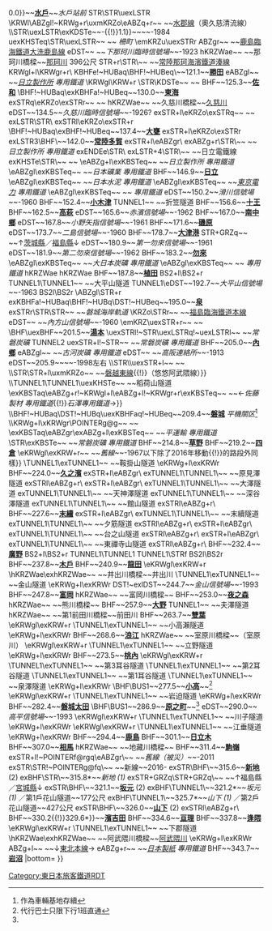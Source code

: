 {{Routemap|inline=<includeonly>yes</includeonly>|collapse=no|title=常磐線|title-bg=#3333ff|title-color=white|top=
* 距離的*是2016年軌道移動以前的數字
|map=
LSTR~~ ~~↑[[上野東京線]]
BHF~~ ~~[[上野站|上野]]
LSTR
BHF~~0.0~~'''[[日暮里站|日暮里]]'''
LSTR~~ ~~此路段參見{{rint|tokyo|jj}} [[常磐快速線]]
LSTR~~ ~~與{{rint|tokyo|jl}} [[常磐緩行線]]
\BHF!~HUBaq\KBHFa!~HUBeq~~37.4~~'''[[取手站|取手]]'''
\STR\STRl~~ ~~[[關東鐵道]][[常總線]]
\STR\ELCe~~ ~~↑[[直流電|直流1500V]]
STR+GRZq~~ ~~[[中性區]]
\STR\ELCa~~ ~~↓[[交流電|交流20000V]]
BHF~~43.4~~'''[[藤代站|藤代]]'''
STR+r\STR\~~ ~~關東鐵道[[龍崎線]]
KBHFe!~HUBaq\BHF!~HUBeq\~~45.5~~'''[[佐貫站|龙崎市]]'''
BHF~~50.6~~'''[[牛久站|牛久]]'''
BHF~~54.5~~'''[[常陸野牛久站|常陸野牛久]]'''
eHST~~54.6~~''{{link-ja|萬博中央站|つくば科学万博の交通|萬博中央}}''~~只限1985年
BHF~~57.2~~'''[[荒川沖站|荒川沖]]'''
eDST~~60.1~~''東信號場''~~-1944
\eKRZ\exSTR+r~~ ~~<!-- 上下不明 -->~~''{{link-ja|常南電氣鐵道|常南電気鉄道}}''
\STR\exLSTR
\STR\exKHSTe~~ ~~''土浦站前''
\BHF!~HUBaq\exKBHFa!~HUBeq~~63.8~~'''[[土浦站|土浦]]'''
\STR\exSTRl~~ ~~''{{link-ja|關鐵筑波商事|関鉄筑波商事|筑波鐵道}}{{link-ja|筑波線|筑波鉄道筑波線}}''
DST~~ ~~土浦電留線
BHF~~69.9~~'''[[神立站|神立]]'''
BHF~~76.4~~'''[[高濱站 (茨城縣)|高濱]]'''
exSTR+r\STR\~~ ~~''{{link-ja|鹿島鐵道線|鹿島鉄道線}}''
exKBHFe!~HUBaq\BHF!~HUBeq\~~80.0~~'''[[石岡站 (日本)|石岡]]'''
BHF~~86.5~~'''[[羽鳥站|羽鳥]]'''
BHF~~91.9~~'''[[岩間站|岩間]]'''
\ABZg+l\STRq~~ ~~[[水戶線]]
BHF~~98.8~~'''[[友部站|友部]]'''
eDST~~101.4~~''小原信號場''~~-1949
\DST\exKBSTa~~ ~~內原電留線
\eKRWgl\exKRWg+r~~ ~~''{{link-ja|太平洋水泥|太平洋セメント}} {{link-ja|專用鐵道|専用鉄道}}''
\STR\exENDEe
BHF~~103.5~~'''[[內原站|內原]]'''
\BHF!~HUBaq\exKBHFa!~HUBeq~~109.3~~'''[[赤塚站|赤塚]]'''
\STR\exSTRl~~ ~~ ~~''茨城交通{{link-ja|茨城線|茨城交通茨城線}}''
BHF(L)f~~113.4~~（臨）[[偕樂園站|偕樂園]]
KRW+l\KRWgr\uexSTR+l~~ ~~''茨城交通：{{link-ja|水濱線|茨城交通水浜線}}''
DST\STR\uexLSTR~~ ~~''{{link-ja|水戶機關區|水戸機関区}}''<ref group="*" name="trainward">作為車輛基地存續</ref>
STR\BHF!~HUBaq\uexBHF!~HUBeq~~{{BSkm{{!}}115.3{{!}}0.0}}~~'''[[水戶站|水戶]]'''~~''水戶站前''
STR\STR\uexLSTR
\KRWl\ABZgl!~KRWg+r\uxmKRZo\eABZq+r~~ ~~[[水郡線]]（奧久慈清流線）
\\STR\uexLSTR\exKDSTe~~{{BSkm{{!}}-{{!}}1.1}}~~''{{link-ja|那珂川站|那珂川駅|那珂川}}''~~-1984
uexKHSTeq\STR\uexLSTR~~ ~~''{{link-ja|水戶電氣鐵道|水戸電気鉄道}}'' ''柵町''
\emKRZu\uexSTRr
ABZgr~~ ~~[[鹿島臨海鐵道]][[大洗鹿島線]]
eDST~~ ~~''下那珂川臨時信號場''~~-1923
hKRZWae~~ ~~那珂川橋樑~~[[那珂川]] 396公尺
STR+r\STR\~~ ~~[[常陸那珂海濱鐵道]][[湊線]]
KRWgl+l\KRWgr+r\
KBHFe!~HUBaq\BHF!~HUBeq\~~121.1~~'''[[勝田站|勝田]]'''
eABZgl~~ ~~''[[日立製作所]] 專用鐵道''
\KRWgl\KRW+r
\STR\KDSTe~~ ~~{{link-ja|勝田車輛中心|勝田車両センター}}
BHF~~125.3~~'''[[佐和站|佐和]]'''
\BHF!~HUBaq\exKBHFa!~HUBeq~~130.0~~'''[[東海站 (日本)|東海]]'''
exSTRq\eKRZo\exSTRr~~ ~~''{{link-ja|村松軌道|村松軌道}}''
hKRZWae~~ ~~久慈川橋樑~~[[久慈川]]
eDST~~134.5~~''久慈川臨時信號場''~~-1926?
exSTR+l\eKRZo\exSTRq~~ ~~{{link-ja|日立電鐵線|日立電鉄線}}
exLSTR\STR\
exSTRl\eKRZo\exSTR+r
\BHF!~HUBaq\exBHF!~HUBeq~~137.4~~'''[[大甕站|大甕]]'''
exSTR+l\eKRZo\exSTRr
exLSTR3\BHF\~~142.0~~'''[[常陸多賀站|常陸多賀]]'''
exSTR+l\eABZgr\
exABZg+r\STR\~~ ~~''日立製作所 專用鐵道''
exENDEe\STR\
exLSTR+4\STR\~~ ~~日立電鐵線
exKHSTe\STR\~~ ~~''{{link-ja|鮎川站 (茨城縣)|鮎川駅 (茨城県)|鮎川}}''
\eABZg+l\exKBSTeq~~ ~~''日立製作所 專用鐵道''
\eABZgl\exKBSTeq~~ ~~''日本礦業 專用鐵道''
BHF~~146.9~~'''[[日立站|日立]]'''
\eABZgl\exKBSTeq~~ ~~''日本水泥 專用鐵道''
\eABZgl\exKBSTeq~~ ~~''[[東京電力]] 專用鐵道''
\eABZgl\exKBSTeq~~ ~~''{{link-ja|東京煤氣|東京ガス}} 專用鐵道''
eDST~~150.2~~''滑川信號場''~~-1960
BHF~~152.4~~'''[[小木津站|小木津]]'''
TUNNEL1~~ ~~折笠隧道
BHF~~156.6~~'''[[十王站|十王]]'''
BHF~~162.5~~'''[[高萩站|高萩]]'''
eDST~~165.6~~''赤濱信號場''~~-1962
BHF~~167.0~~'''[[南中鄉站|南中鄉]]'''
eDST~~167.8~~''小野矢指信號場''~~-1961
BHF~~171.6~~'''[[磯原站|磯原]]'''
eDST~~173.7~~''二島信號場''~~-1960
BHF~~178.7~~'''[[大津港站|大津港]]'''
STR+GRZq~~ ~~↑[[茨城縣]]／[[福島縣]]↓
eDST~~180.9~~''第一勿來信號場''~~-1961
eDST~~181.9~~''第二勿來信號場''~~-1962
BHF~~183.2~~'''[[勿來站|勿來]]'''
\eABZgl\exKBSTeq~~ ~~''大日本炭礦 專用鐵道''
\eABZgl\exKBSTeq~~ ~~''{{link-ja|Kureha|クレハ|吳羽化學}} 專用鐵道''
hKRZWae
hKRZWae
BHF~~187.8~~'''[[植田站 (福島縣)|植田]]'''
BS2+l\BS2+r
TUNNEL1\TUNNEL1~~ ~~大平山隧道
TUNNEL1\eDST~~192.7~~''大平山信號場''~~-1963
BS2l\BS2r
\ABZgl\STR+r
exKBHFa!~HUBaq\BHF!~HUBq\DST!~HUBeq~~195.0~~'''[[泉站 (福島縣磐城市)|泉]]'''
exSTRr\STR\STR~~ ~~''磐城海岸軌道''
\KRZo\STRr~~ ~~[[福島臨海鐵道]][[福島臨海鐵道本線|本線]]
eDST~~ ~~''內方山信號場''~~-1960
\emKRZ\uexSTR+r~~ ~~''{{link-ja|磐城炭礦軌道線|磐城炭礦軌道線}}''
\BHF\uexBHF~~201.5~~'''[[湯本站|湯本]]'''
\uexSTRl!~STR\uexLSTRq!~uexLSTRl~~ ~~''常磐炭礦 {{link-ja|專用鐵道|専用鉄道}}''
TUNNEL2
uexSTR+l!~STR~~ ~~''常磐炭礦 專用鐵道''
BHF~~205.0~~'''[[內鄉站 (日本)|內鄉]]'''
eABZgl~~ ~~''古河炭礦 專用鐵道''
eDST~~ ~~''高阪連絡所''~~-1913
eDST~~205.9~~''{{link-ja|磐城貨物站|いわき貨物駅|磐城貨物信號場}}''~~-1998左右
\\STR\\uexSTR+l~~ ~~''{{link-ja|好間軌道|好間軌道}}''
\\STR\STR+l\uxmKRZo~~ ~~{{BSsplit{{!}}[[磐越東線]]{{!}}（悠悠阿武隈線）}}
\\TUNNEL1\TUNNEL1\uexKHSTe~~ ~~稻荷山隧道
\exKBSTaq\eABZg+r!~KRWgl+l\eABZg+l!~KRWgr+r\exKBSTeq~~ ~~{{BSsplit{{!}}←''佐藤製材 專用鐵道''{{!}}''石澤專用鐵道''→}}
\\BHF!~HUBaq\DST!~HUBq\uexKBHFaq!~HUBeq~~209.4~~'''[[磐城站 (福島縣)|磐城]]''' ''平機關区''<ref group="*" name="trainward">作為車輛基地存續</ref>
\\KRWg+l\xKRWgr\POINTERg@g~~ ~~''{{link-ja|赤井軌道|赤井軌道}}''
\exKBSTaq\eABZgr\exABZg+l\exKBSTeq~~ ~~''平運輸 專用鐵道''
\STR\exKBSTe~~ ~~''常磐炭礦 專用鐵道''
BHF~~214.8~~'''[[草野站 (福島縣)|草野]]'''
BHF~~219.2~~'''[[四倉站|四倉]]'''
\eKRWgl\exKRW+r~~ ~~''舊線''~~-1967{{BSsplit{{!}}以下除了2016年移動{{!}}的路段外同樣}}
\TUNNEL1\exTUNNEL1~~ ~~鞍掛山隧道
\eKRWg+l\exKRWr
BHF~~224.0~~'''[[久之濱站|久之濱]]'''
exSTR+l\eABZgr\
exTUNNEL1\TUNNEL1\~~ ~~原見澤隧道
exSTRl\eABZg+r\
exSTR+l\eABZgr\
exTUNNEL1\TUNNEL1\~~ ~~大澤隧道
exTUNNEL1\TUNNEL1\~~ ~~天神澤隧道
exTUNNEL1\TUNNEL1\~~ ~~深谷澤隧道
exTUNNEL1\TUNNEL1\~~ ~~館山隧道
exSTRl\eABZg+r\
BHF~~227.6~~'''[[末續站|末續]]'''
exSTR+l\eABZgr\
exTUNNEL1\TUNNEL1\~~ ~~末續隧道
exTUNNEL1\TUNNEL1\~~ ~~夕筋隧道
exSTRl\eABZg+r\
exSTR+l\eABZgr\
exTUNNEL1\TUNNEL1\~~ ~~台之山隧道
exSTRl\eABZg+r\
exSTR+l\eABZgr\
exTUNNEL1\TUNNEL1\~~ ~~東禪寺山隧道
exSTRl\eABZg+r\
BHF~~232.4~~'''[[廣野站 (福島縣)|廣野]]'''
BS2+l\BS2+r
TUNNEL1\TUNNEL1
TUNNEL1\STRf
BS2l\BS2r
BHF~~237.8~~'''[[木戶站|木戶]]'''
BHF~~240.9~~'''[[龍田站 (日本)|龍田]]'''
\eKRWgl\exKRW+r
\hKRZWae\exhKRZWae~~ ~~井出川橋樑~~井出川
\TUNNEL1\exTUNNEL1~~ ~~金山隧道
\eKRWg+l\exKRWr
DST!~exlDST~~244.7~~''金山信號場''~~-1993
BHF~~247.8~~'''[[富岡站 (福島縣)|富岡]]'''
hKRZWae~~ ~~富岡川橋樑~~{{link-ja|富岡川|富岡川}}
BHF~~253.0~~'''[[夜之森站|夜之森]]'''
hKRZWae~~ ~~熊川橋樑~~{{link-ja|熊川 (福島縣)|熊川 (福島県)|熊川}}
BHF~~257.9~~'''[[大野站|大野]]'''
TUNNEL1~~ ~~夫澤隧道
hKRZWae~~ ~~第1前田川橋樑~~前田川
BHF~~263.7~~'''[[雙葉站|雙葉]]'''
\eKRWgl\exKRW+r
\TUNNEL1\exTUNNEL1~~ ~~小高瀨隧道
\eKRWg+l\exKRWr
BHF~~268.6~~'''[[浪江站|浪江]]'''
hKRZWae~~ ~~室原川橋樑~~{{link-ja|請戶川|請戸川}}（室原川）
\eKRWgl\exKRW+r
\TUNNEL1\exTUNNEL1~~ ~~立野隧道
\eKRWg+l\exKRWr
BHF~~273.5~~'''[[桃內站|桃內]]'''
\eKRWgl\exKRW+r
\TUNNEL1\exTUNNEL1~~ ~~第3耳谷隧道
\TUNNEL1\exTUNNEL1~~ ~~第2耳谷隧道
\TUNNEL1\exTUNNEL1~~ ~~第1耳谷隧道
\TUNNEL1\exTUNNEL1~~ ~~泉澤隧道
\eKRWg+l\exKRWr
\BHF\BUS1~~277.5~~'''[[小高站 (日本)|小高]]'''~~<ref group="*" name="busstop"> 代行巴士只限下行1班直通</ref>
\eKRWgl\exKRW+r
\TUNNEL1\exTUNNEL1~~ ~~岩迫隧道
\eKRWg+l\exKRWr
BHF~~282.4~~'''[[磐城太田站|磐城太田]]'''
\BHF\BUS1~~286.9~~'''[[原之町站|原之町]]'''~~<ref group="*" name="busstop"/>
eDST~~290.0~~''高平信號場''~~-1993
\eKRWgl\exKRW+r
\TUNNEL1\exTUNNEL1~~ ~~川子隧道
\eKRWg+l\exKRWr
\eKRWgl\exKRW+r
\TUNNEL1\exTUNNEL1~~ ~~江垂隧道
\eKRWg+l\exKRWr
BHF~~294.4~~'''[[鹿島站|鹿島]]'''
BHF~~301.1~~'''[[日立木站|日立木]]'''
BHF~~307.0~~'''[[相馬站|相馬]]'''
hKRZWae~~ ~~地藏川橋樑~~{{link-ja|地藏川|地蔵川}}
BHF~~311.4~~'''[[駒嶺站|駒嶺]]'''
exSTR+l!~POINTERf@rgq\eABZgr\~~ ~~''舊線（被災）''~~-2011
exSTR\STR!~POINTERg@fq\~~ ~~新線~~2016-
exSTR\BHF\~~315.6~~'''[[新地站|新地]]''' (2)
exBHF\STR\~~315.8*~~''新地 (1)''
exSTR+GRZq\STR+GRZq\~~ ~~↑福島縣／[[宮城縣]]↓
exSTR\BHF\~~321.1~~'''[[坂元站|坂元]]''' (2)
exBHF\TUNNEL1\~~321.2*~~''坂元 (1)'' ／第1戶花山隧道~~177公尺
exBHF\TUNNEL1\~~325.7*~~''山下 (1)'' ／第2戶花山隧道~~427公尺
exSTR\BHF\~~326.0~~'''[[山下站 (宮城縣)|山下]]''' (2)
exSTRl\eABZg+r\
BHF~~{{BSkm{{!}}330.2{{!}}329.6*}}~~'''[[濱吉田站|濱吉田]]'''
BHF~~334.6~~'''[[亘理站|亘理]]'''
BHF~~337.8~~'''[[逢隈站|逢隈]]'''
\eKRWgl\exKRW+r
\TUNNEL1\exTUNNEL1~~ ~~下郡隧道
\hKRZWae\exhKRZWae~~ ~~阿武隈川橋樑~~[[阿武隈川]]
\eKRWg+l\exKRWr
ABZg+l~~ ~~↓[[東北本線]]→
eABZg+r~~ ~~''[[日本製紙]] 專用鐵道''
BHF~~343.7~~'''[[岩沼站|岩沼]]'''
|bottom={{navbar|常磐線RDT}}
}}<noinclude>{{rdt intro|[[常磐線]]}}
{{Reflist|group="*"}}

[[Category:東日本旅客鐵道RDT]]
[[Category:常磐線| ]]

</noinclude>